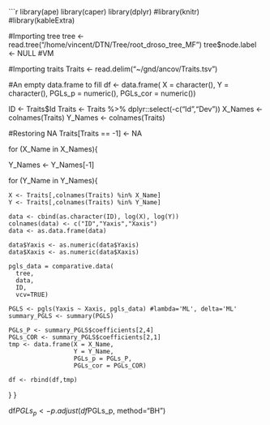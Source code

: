 

```r

library(ape)
library(caper)
library(dplyr)
#library(knitr)
#library(kableExtra)

#Importing tree
tree <- read.tree("/home/vincent/DTN/Tree/root_droso_tree_MF")
tree$node.label <- NULL #VM

#Importing traits
Traits <- read.delim("~/gnd/ancov/Traits.tsv")

#An empty data.frame to fill
df <- data.frame(
  X = character(),
  Y = character(),
  PGLs_p = numeric(),
  PGLs_cor = numeric())



ID <- Traits$Id
Traits <- Traits %>% dplyr::select(-c("Id","Dev"))
X_Names <- colnames(Traits)
Y_Names <- colnames(Traits)

#Restoring NA
Traits[Traits == -1] <- NA


for (X_Name in X_Names){
  
  Y_Names <- Y_Names[-1]
  
  for (Y_Name in Y_Names){

    X <- Traits[,colnames(Traits) %in% X_Name]
    Y <- Traits[,colnames(Traits) %in% Y_Name]
    
    data <- cbind(as.character(ID), log(X), log(Y))
    colnames(data) <- c("ID","Yaxis","Xaxis")
    data <- as.data.frame(data)
    
    data$Yaxis <- as.numeric(data$Yaxis)
    data$Xaxis <- as.numeric(data$Xaxis)
    
    pgls_data = comparative.data(
      tree,
      data, 
      ID, 
      vcv=TRUE)
    
    PGLS <- pgls(Yaxis ~ Xaxis, pgls_data) #lambda='ML', delta='ML'
    summary_PGLS <- summary(PGLS)
    
    PGLs_P <- summary_PGLS$coefficients[2,4]
    PGLs_COR <- summary_PGLS$coefficients[2,1]
    tmp <- data.frame(X = X_Name,
                      Y = Y_Name,
                      PGLs_p = PGLs_P,
                      PGLs_cor = PGLs_COR)
                      
    df <- rbind(df,tmp)
    

    
  }
}

df$PGLs_p <- p.adjust(df$PGLs_p, method="BH")
